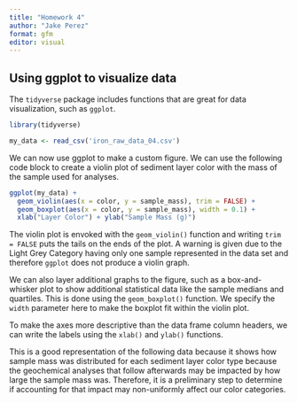 ```yaml
---
title: "Homework 4"
author: "Jake Perez"
format: gfm
editor: visual
---
```


## Using ggplot to visualize data

The `tidyverse` package includes functions that are great for data visualization, such as `ggplot`.

```r
library(tidyverse)
```

```r
my_data <- read_csv('iron_raw_data_04.csv')
```

We can now use ggplot to make a custom figure. We can use the following code block to create a violin plot of sediment layer color with the mass of the sample used for analyses.

```r
ggplot(my_data) +
  geom_violin(aes(x = color, y = sample_mass), trim = FALSE) + 
  geom_boxplot(aes(x = color, y = sample_mass), width = 0.1) + 
  xlab("Layer Color") + ylab("Sample Mass (g)")
```

The violin plot is envoked with the `geom_violin()` function and writing `trim = FALSE` puts the tails on the ends of the plot. A warning is given due to the Light Grey Category having only one sample represented in the data set and therefore `ggplot` does not produce a violin graph.

We can also layer additional graphs to the figure, such as a box-and-whisker plot to show additional statistical data like the sample medians and quartiles. This is done using the `geom_boxplot()` function. We specify the `width` parameter here to make the boxplot fit within the violin plot.

To make the axes more descriptive than the data frame column headers, we can write the labels using the `xlab()` and `ylab()` functions.

This is a good representation of the following data because it shows how sample mass was distributed for each sediment layer color type because the geochemical analyses that follow afterwards may be impacted by how large the sample mass was. Therefore, it is a preliminary step to determine if accounting for that impact may non-uniformly affect our color categories.
